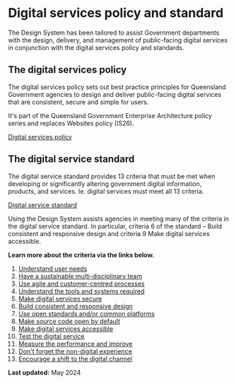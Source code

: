 

<Meta title="Digital services policy and standard" />

Digital services policy and standard
====================================

The Design System has been tailored to assist Government departments with the design, delivery, and management of public-facing digital services in conjunction with the digital services policy and standards.

The digital services policy
---------------------------

The digital services policy sets out best practice principles for Queensland Government agencies to design and deliver public-facing digital services that are consistent, secure and simple for users.

It's part of the Queensland Government Enterprise Architecture policy series and replaces Websites policy (IS26).

[Digital services policy](https://www.forgov.qld.gov.au/information-and-communication-technology/qgea-policies-standards-and-guidelines/digital-services-policy)

The digital service standard
----------------------------

The digital service standard provides 13 criteria that must be met when developing or significantly altering government digital information, products, and services. Ie. digital services must meet all 13 criteria.

[Digital service standard](https://www.forgov.qld.gov.au/information-and-communication-technology/qgea-policies-standards-and-guidelines/digital-service-standard)

Using the Design System assists agencies in meeting many of the criteria in the digital service standard. In particular, criteria 6 of the standard – Build consistent and responsive design and criteria 9 Make digital services accessible.

**Learn more about the criteria via the links below.**

1.  [Understand user needs](https://www.forgov.qld.gov.au/information-and-communication-technology/qgea-policies-standards-and-guidelines/digital-service-standard/understand-user-needs)
2.  [Have a sustainable multi-disciplinary team](https://www.forgov.qld.gov.au/information-and-communication-technology/qgea-policies-standards-and-guidelines/digital-service-standard/have-a-sustainable-multidisciplinary-team)
3.  [Use agile and customer-centred processes](https://www.forgov.qld.gov.au/information-and-communication-technology/qgea-policies-standards-and-guidelines/digital-service-standard/use-agile-and-customer-centred-processes)
4.  [Understand the tools and systems required](https://www.forgov.qld.gov.au/information-and-communication-technology/qgea-policies-standards-and-guidelines/digital-service-standard/understand-the-tools-and-systems-required)
5.  [Make digital services secure](https://www.forgov.qld.gov.au/information-and-communication-technology/qgea-policies-standards-and-guidelines/digital-service-standard/make-digital-services-secure)
6.  [Build consistent and responsive design](https://www.forgov.qld.gov.au/information-and-communication-technology/qgea-policies-standards-and-guidelines/digital-service-standard/build-consistent-and-responsive-design)
7.  [Use open standards and/or common platforms](https://www.forgov.qld.gov.au/information-and-communication-technology/qgea-policies-standards-and-guidelines/digital-service-standard/use-open-standards-andor-common-platforms)
8.  [Make source code open by default](https://www.forgov.qld.gov.au/information-and-communication-technology/qgea-policies-standards-and-guidelines/digital-service-standard/make-source-code-open-by-default)
9.  [Make digital services accessible](https://www.forgov.qld.gov.au/information-and-communication-technology/qgea-policies-standards-and-guidelines/digital-service-standard/make-digital-services-accessible)
10.  [Test the digital service](https://www.forgov.qld.gov.au/information-and-communication-technology/qgea-policies-standards-and-guidelines/digital-service-standard/test-the-digital-service)
11.  [Measure the performance and improve](https://www.forgov.qld.gov.au/information-and-communication-technology/qgea-policies-standards-and-guidelines/digital-service-standard/measure-the-performance-and-improve)
12.  [Don't forget the non-digital experience](https://www.forgov.qld.gov.au/information-and-communication-technology/qgea-policies-standards-and-guidelines/digital-service-standard/dont-forget-the-non-digital-experience)
13.  [Encourage a shift to the digital channel](https://www.forgov.qld.gov.au/information-and-communication-technology/qgea-policies-standards-and-guidelines/digital-service-standard/encourage-a-shift-to-the-digital-channel)

**Last updated:** May 2024
